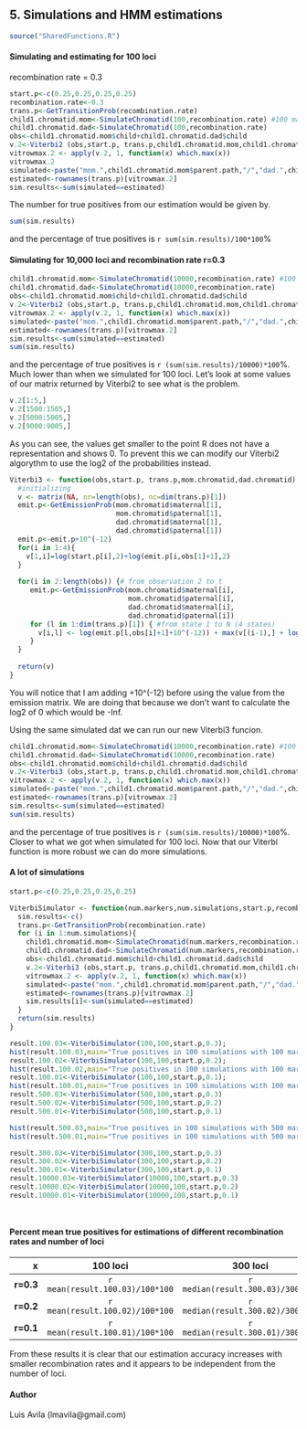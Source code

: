 5. Simulations and HMM estimations
----------------------------------
```r

source("SharedFunctions.R")

```

#### Simulating and estimating for 100 loci
recombination rate = 0.3 
```r
start.p<-c(0.25,0.25,0.25,0.25)
recombination.rate<-0.3
trans.p<-GetTransitionProb(recombination.rate)
child1.chromatid.mom<-SimulateChromatid(100,recombination.rate) #100 markers
child1.chromatid.dad<-SimulateChromatid(100,recombination.rate)
obs<-child1.chromatid.mom$child+child1.chromatid.dad$child
v.2<-Viterbi2 (obs,start.p, trans.p,child1.chromatid.mom,child1.chromatid.dad)
vitrowmax.2 <- apply(v.2, 1, function(x) which.max(x))
vitrowmax.2
simulated<-paste("mom.",child1.chromatid.mom$parent.path,"/","dad.",child1.chromatid.dad$parent.path,sep="")
estimated<-rownames(trans.p)[vitrowmax.2]
sim.results<-sum(simulated==estimated)
```
The number for true positives from our estimation would be given by. 
```r
sum(sim.results)
```
and the percentage of true positives is `r sum(sim.results)/100*100`%

#### Simulating for 10,000 loci and recombination rate r=0.3
```r
child1.chromatid.mom<-SimulateChromatid(10000,recombination.rate) #100 markers
child1.chromatid.dad<-SimulateChromatid(10000,recombination.rate)
obs<-child1.chromatid.mom$child+child1.chromatid.dad$child
v.2<-Viterbi2 (obs,start.p, trans.p,child1.chromatid.mom,child1.chromatid.dad)
vitrowmax.2 <- apply(v.2, 1, function(x) which.max(x))
simulated<-paste("mom.",child1.chromatid.mom$parent.path,"/","dad.",child1.chromatid.dad$parent.path,sep="")
estimated<-rownames(trans.p)[vitrowmax.2]
sim.results<-sum(simulated==estimated)
sum(sim.results)
```
and the percentage of true positives is `r (sum(sim.results)/10000)*100`%.
Much lower than when we simulated for 100 loci.
Let's look at some values of our matrix returned by Viterbi2 to see what is the problem.
```r
v.2[1:5,]
v.2[1500:1505,]
v.2[5000:5005,]
v.2[9000:9005,]
```
As you can see, the values get smaller to the point R does not have a representation and shows 0.
To prevent this we can modify our Viterbi2 algorythm to use the log2 of the probabilities instead.
```r
Viterbi3 <- function(obs,start.p, trans.p,mom.chromatid,dad.chromatid) {
  #initializing
  v <- matrix(NA, nr=length(obs), nc=dim(trans.p)[1])
  emit.p<-GetEmissionProb(mom.chromatid$maternal[1],
                          mom.chromatid$paternal[1],
                          dad.chromatid$maternal[1],
                          dad.chromatid$paternal[1])
  emit.p<-emit.p+10^(-12)                        
  for(i in 1:4){
    v[1,i]=log(start.p[i],2)+log(emit.p[i,obs[1]+1],2)
  }
  
  for(i in 2:length(obs)) {# from observation 2 to t
     emit.p<-GetEmissionProb(mom.chromatid$maternal[i],
                             mom.chromatid$paternal[i],
                             dad.chromatid$maternal[i],
                             dad.chromatid$paternal[i])
     for (l in 1:dim(trans.p)[1]) { #from state 1 to N (4 states)
       v[i,l] <- log(emit.p[l,obs[i]+1]+10^(-12)) + max(v[(i-1),] + log( trans.p[l,],2))
     }
  }   
  
  return(v) 
}


```
You will notice that I am adding +10^(-12) before using the value from the emission matrix.
We are doing that because we don't want to calculate the log2 of 0 which would be -Inf.

Using the same simulated dat we can run our new Viterbi3 funcion.

```r
child1.chromatid.mom<-SimulateChromatid(10000,recombination.rate) #100 markers
child1.chromatid.dad<-SimulateChromatid(10000,recombination.rate)
obs<-child1.chromatid.mom$child+child1.chromatid.dad$child
v.2<-Viterbi3 (obs,start.p, trans.p,child1.chromatid.mom,child1.chromatid.dad)
vitrowmax.2 <- apply(v.2, 1, function(x) which.max(x))
simulated<-paste("mom.",child1.chromatid.mom$parent.path,"/","dad.",child1.chromatid.dad$parent.path,sep="")
estimated<-rownames(trans.p)[vitrowmax.2]
sim.results<-sum(simulated==estimated)
sum(sim.results)
```
and the percentage of true positives is `r (sum(sim.results)/10000)*100`%.
Closer to what we got when simulated for 100 loci.
Now that our Viterbi function is more robust we can do more simulations.

#### A lot of simulations

```r
start.p<-c(0.25,0.25,0.25,0.25)

ViterbiSimulator <- function(num.markers,num.simulations,start.p,recombination.rate){ 
  sim.results<-c()
  trans.p<-GetTransitionProb(recombination.rate)
  for (i in 1:num.simulations){
    child1.chromatid.mom<-SimulateChromatid(num.markers,recombination.rate) #100 markers
    child1.chromatid.dad<-SimulateChromatid(num.markers,recombination.rate)
    obs<-child1.chromatid.mom$child+child1.chromatid.dad$child
    v.2<-Viterbi3 (obs,start.p, trans.p,child1.chromatid.mom,child1.chromatid.dad)
    vitrowmax.2 <- apply(v.2, 1, function(x) which.max(x))
    simulated<-paste("mom.",child1.chromatid.mom$parent.path,"/","dad.",child1.chromatid.dad$parent.path,sep="")
    estimated<-rownames(trans.p)[vitrowmax.2]
    sim.results[i]<-sum(simulated==estimated)
  }
  return(sim.results)
}  

result.100.03<-ViterbiSimulator(100,100,start.p,0.3);
hist(result.100.03,main="True positives in 100 simulations with 100 markers\n r=0.3",xlab="true positives")
result.100.02<-ViterbiSimulator(100,100,start.p,0.2);
hist(result.100.02,main="True positives in 100 simulations with 100 markers\n r=0.2",xlab="true positives")
result.100.01<-ViterbiSimulator(100,100,start.p,0.1);
hist(result.100.01,main="True positives in 100 simulations with 100 markers\n r=0.1",xlab="true positives")
result.500.03<-ViterbiSimulator(500,100,start.p,0.3)
result.500.02<-ViterbiSimulator(500,100,start.p,0.2)
result.500.01<-ViterbiSimulator(500,100,start.p,0.1)

hist(result.500.03,main="True positives in 100 simulations with 500 markers\n r=0.3",xlab="true positives")
hist(result.500.01,main="True positives in 100 simulations with 500 markers\n r=0.1",xlab="true positives")

```
```r
result.300.03<-ViterbiSimulator(300,100,start.p,0.3)
result.300.02<-ViterbiSimulator(300,100,start.p,0.2)
result.300.01<-ViterbiSimulator(300,100,start.p,0.1)
result.10000.03<-ViterbiSimulator(10000,100,start.p,0.3)
result.10000.02<-ViterbiSimulator(10000,100,start.p,0.2)
result.10000.01<-ViterbiSimulator(10000,100,start.p,0.1)




```

#### Percent mean true positives for estimations of different recombination rates and number of loci

x               |100 loci      |300 loci  |500 loci      |10,000 loci|
---------------:|:--------:|:--------:|:--------:|:----------:|
**r=0.3**       | `r mean(result.100.03)/100*100`|`r median(result.300.03)/300*100`|`r min(result.500.03)/500*100`| `r mean(result.10000.03)/10000*100`| 
**r=0.2**       | `r mean(result.100.02)/100*100`|`r median(result.300.02)/300*100`|`r min(result.500.02)/500*100`|`r mean(result.10000.02)/10000*100`|      
**r=0.1**       |`r mean(result.100.01)/100*100`|`r median(result.300.01)/300*100`|`r min(result.500.01)/500*100`|  `r mean(result.10000.01)/10000*100`|
     

From these results it is clear that our estimation accuracy increases with smaller recombination rates and it appears to be independent from the number of loci.

#### Author
Luis Avila (lmavila@gmail.com)